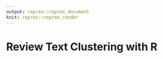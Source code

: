 ```yaml
---
output: reprex::reprex_document
knit: reprex::reprex_render
---
```


# Review Text Clustering with R